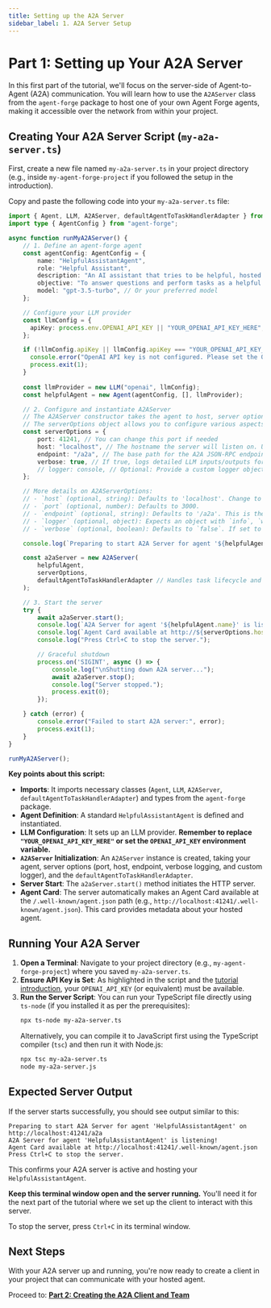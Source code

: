 ```yaml
---
title: Setting up the A2A Server
sidebar_label: 1. A2A Server Setup
---
```



# Part 1: Setting up Your A2A Server

In this first part of the tutorial, we'll focus on the server-side of Agent-to-Agent (A2A) communication. You will learn how to use the `A2AServer` class from the `agent-forge` package to host one of your own Agent Forge agents, making it accessible over the network from within your project.

## Creating Your A2A Server Script (`my-a2a-server.ts`)

First, create a new file named `my-a2a-server.ts` in your project directory (e.g., inside `my-agent-forge-project` if you followed the setup in the introduction).

Copy and paste the following code into your `my-a2a-server.ts` file:

```typescript
import { Agent, LLM, A2AServer, defaultAgentToTaskHandlerAdapter } from "agent-forge";
import type { AgentConfig } from "agent-forge";

async function runMyA2AServer() {
    // 1. Define an agent-forge agent
    const agentConfig: AgentConfig = {
        name: "HelpfulAssistantAgent",
        role: "Helpful Assistant",
        description: "An AI assistant that tries to be helpful, hosted via A2A.",
        objective: "To answer questions and perform tasks as a helpful AI assistant.",
        model: "gpt-3.5-turbo", // Or your preferred model
    };

    // Configure your LLM provider
    const llmConfig = {
      apiKey: process.env.OPENAI_API_KEY || "YOUR_OPENAI_API_KEY_HERE",
    };

    if (!llmConfig.apiKey || llmConfig.apiKey === "YOUR_OPENAI_API_KEY_HERE") {
      console.error("OpenAI API key is not configured. Please set the OPENAI_API_KEY environment variable or update the script.");
      process.exit(1);
    }
    
    const llmProvider = new LLM("openai", llmConfig);
    const helpfulAgent = new Agent(agentConfig, [], llmProvider);

    // 2. Configure and instantiate A2AServer
    // The A2AServer constructor takes the agent to host, server options, and an optional task handler adapter.
    // The serverOptions object allows you to configure various aspects of the server:
    const serverOptions = {
        port: 41241, // You can change this port if needed
        host: "localhost", // The hostname the server will listen on. Use '0.0.0.0' to listen on all available interfaces.
        endpoint: "/a2a", // The base path for the A2A JSON-RPC endpoint.
        verbose: true, // If true, logs detailed LLM inputs/outputs for tasks.
        // logger: console, // Optional: Provide a custom logger object (e.g., winston, pino). Defaults to global console.
    };

    // More details on A2AServerOptions:
    // - `host` (optional, string): Defaults to 'localhost'. Change to '0.0.0.0' to make the server accessible from your local network.
    // - `port` (optional, number): Defaults to 3000.
    // - `endpoint` (optional, string): Defaults to '/a2a'. This is the path where the A2A API will be available.
    // - `logger` (optional, object): Expects an object with `info`, `warn`, and `error` methods (e.g., `console` or a custom logger instance).
    // - `verbose` (optional, boolean): Defaults to `false`. If set to `true`, the server will log the detailed input sent to the agent's LLM and the raw output received from it for each task processed via A2A. This is very helpful for debugging the agent's behavior when it's operating as a remote service.

    console.log(`Preparing to start A2A Server for agent '${helpfulAgent.name}' on http://${serverOptions.host}:${serverOptions.port}${serverOptions.endpoint}`);

    const a2aServer = new A2AServer(
        helpfulAgent, 
        serverOptions, 
        defaultAgentToTaskHandlerAdapter // Handles task lifecycle and agent interaction
    );

    // 3. Start the server
    try {
        await a2aServer.start();
        console.log(`A2A Server for agent '${helpfulAgent.name}' is listening!`);
        console.log(`Agent Card available at http://${serverOptions.host}:${serverOptions.port}/.well-known/agent.json`);
        console.log("Press Ctrl+C to stop the server.");

        // Graceful shutdown
        process.on('SIGINT', async () => {
            console.log("\nShutting down A2A server...");
            await a2aServer.stop();
            console.log("Server stopped.");
            process.exit(0);
        });

    } catch (error) {
        console.error("Failed to start A2A server:", error);
        process.exit(1);
    }
}

runMyA2AServer();
```

**Key points about this script:**

*   **Imports**: It imports necessary classes (`Agent`, `LLM`, `A2AServer`, `defaultAgentToTaskHandlerAdapter`) and types from the `agent-forge` package.
*   **Agent Definition**: A standard `HelpfulAssistantAgent` is defined and instantiated.
*   **LLM Configuration**: It sets up an LLM provider. **Remember to replace `"YOUR_OPENAI_API_KEY_HERE"` or set the `OPENAI_API_KEY` environment variable.**
*   **`A2AServer` Initialization**: An `A2AServer` instance is created, taking your agent, server options (port, host, endpoint, verbose logging, and custom logger), and the `defaultAgentToTaskHandlerAdapter`.
*   **Server Start**: The `a2aServer.start()` method initiates the HTTP server.
*   **Agent Card**: The server automatically makes an Agent Card available at the `/.well-known/agent.json` path (e.g., `http://localhost:41241/.well-known/agent.json`). This card provides metadata about your hosted agent.

## Running Your A2A Server

1.  **Open a Terminal**: Navigate to your project directory (e.g., `my-agent-forge-project`) where you saved `my-a2a-server.ts`.
2.  **Ensure API Key is Set**: As highlighted in the script and the [tutorial introduction](./index.mdx#prerequisites), your `OPENAI_API_KEY` (or equivalent) must be available.
3.  **Run the Server Script**:
    You can run your TypeScript file directly using `ts-node` (if you installed it as per the prerequisites):
    ```bash
    npx ts-node my-a2a-server.ts
    ```
    Alternatively, you can compile it to JavaScript first using the TypeScript compiler (`tsc`) and then run it with Node.js:
    ```bash
    npx tsc my-a2a-server.ts
    node my-a2a-server.js
    ```

## Expected Server Output

If the server starts successfully, you should see output similar to this:

```text
Preparing to start A2A Server for agent 'HelpfulAssistantAgent' on http://localhost:41241/a2a
A2A Server for agent 'HelpfulAssistantAgent' is listening!
Agent Card available at http://localhost:41241/.well-known/agent.json
Press Ctrl+C to stop the server.
```

This confirms your A2A server is active and hosting your `HelpfulAssistantAgent`.

**Keep this terminal window open and the server running.** You'll need it for the next part of the tutorial where we set up the client to interact with this server.

To stop the server, press `Ctrl+C` in its terminal window.

## Next Steps

With your A2A server up and running, you're now ready to create a client in your project that can communicate with your hosted agent.

Proceed to: [**Part 2: Creating the A2A Client and Team**](/docs/learn/a2a-tutorial/creating-a2a-client-and-team) 